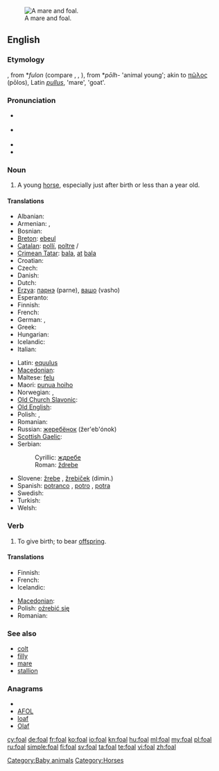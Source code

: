 [[Image:Mare and foal (Kvetina-Marie).jpg|thumb|right|A mare and foal.]]
==English==
{{wikipedia}}

===Etymology===
{{etyl|ang}} {{term|fola}}, from {{proto|Germanic}} *''fulon'' (compare {{etyl|nl|-}} {{term|veulen|lang=nl}}, {{etyl|de|-}} {{term|Fohlen}}, {{etyl|sv|-}} {{term|fåle}}), from {{proto|Indo-European}} *''pōlh-'' 'animal young'; akin to {{etyl|grc|-}} [[πῶλος]] (pōlos), Latin ''[[pullus]]'', {{etyl|sq|-}} {{term|pelë}} 'mare', {{etyl|hy|-}} {{term|ul}} 'goat'.

===Pronunciation===
* {{a|UK}} {{IPA|/fəʊl/}}
* {{a|US}} {{IPA|/foʊl/}}
* {{audio|en-us-foal.ogg|Audio (US)}}
* {{rhymes|əʊl}}

===Noun===
{{en-noun}}

# A young [[horse]], especially just after birth or less than a year old.

====Translations====
{{trans-top|young horse}}
* Albanian: {{t-|sq|mëz|m|xs=Albanian}}
* Armenian: {{t-|hy|մտրուկ|tr=mtruk}}, {{t-|hy|քուռակ|tr=k’urak}}
* Bosnian: {{t-|bs|ždrijebe|n}}
* [[Breton]]: [[ebeul]] {{m}}
* [[Catalan]]: [[pollí]], [[poltre]] {{m}}/{{f}}
* [[Crimean Tatar]]: [[bala#Crimean Tatar|bala]], [[at]] [[bala]]
* Croatian: {{t+|hr|ždrijebe|n}}
* Czech: {{t+|cs|hříbě|n}}
* Danish: {{t+|da|føl|n}}
* Dutch: {{t+|nl|veulen|n}}
* [[Erzya]]: [[парнэ]] (parne), [[вашо]] (vasho)
* Esperanto: {{t-|eo|ĉevalido|xs=Esperanto}}
* Finnish: {{t+|fi|varsa}}
* French: {{t+|fr|poulain|m}}
* German: {{t+|de|Fohlen|n}}, {{t+|de|Füllen|n}}
* Greek: {{t+|el|πουλάρι|n|tr=poulári}}
* Hungarian: {{t+|hu|csikó}}
* Icelandic: {{t+|is|folald|n}}
* Italian: {{t-|it|puledro|n}}
{{trans-mid}}
* Latin: [[equulus]] {{m}}
* [[Macedonian]]: {{t-|mk|ждребе|n|tr=ždrébe}}
* Maltese: [[felu]] {{m}}
* Maori: [[punua hoiho]]
* Norwegian: {{t+|no|føll|n}},  {{t-|no|fole|m}}
* [[Old Church Slavonic]]: {{tø|cu|жрѣбьць|m|tr=žrěbĭcĭ|sc=Cyrs}}
* [[Old English]]: {{t-|ang|fola|m|xs=Old English}}
* Polish: {{t+|pl|źrebak|m}}, {{t+|pl|źrebię|n}}
* Romanian: {{t+|ro|mânz|m}}
* Russian: [[жеребёнок]] (žer'eb'ónok) {{m}}
* [[Scottish Gaelic]]: {{t-|gd|searrach|m|xs=Scottish Gaelic}}
* Serbian:
*: Cyrillic: [[ждребе]] {{n}}
*: Roman: [[ždrebe]] {{n}}
* Slovene: [[žrebe]] {{n}}, [[žrebiček]] {{m}} (dimin.)
* Spanish: [[potranco]] {{m}}, [[potro]] {{m}}, [[potra]] {{f}}
* Swedish: {{t+|sv|föl|n}}
* Turkish: {{t+|tr|tay}}
* Welsh: {{t-|cy|ebol|m|xs=Welsh}}
{{trans-bottom}}

===Verb===
{{en-verb|foals|foaling|foaled|foaled}}

# {{context|equestrian}} To give birth; to bear [[offspring]].

====Translations====
{{trans-top|give birth}}
* Finnish: {{t+|fi|varsoa}}
* French: {{t+|fr|pouliner}}
* Icelandic: {{t+|is|kasta}}
{{trans-mid}}
* [[Macedonian]]: {{t|mk|се ождребува|tr=se oždrébuva}}
* Polish: [[oźrebić się]]
* Romanian: {{t-|ro|făta}}
{{trans-bottom}}

===See also===
* [[colt]]
* [[filly]]
* [[mare]]
* [[stallion]]

===Anagrams===
* {{alphagram|aflo}}
* [[AFOL#English|AFOL]]
* [[loaf#English|loaf]]
* [[Olaf#English|Olaf]]

[[Category:Baby animals]]
[[Category:Horses]]

[[cy:foal]]
[[de:foal]]
[[fr:foal]]
[[ko:foal]]
[[io:foal]]
[[kn:foal]]
[[hu:foal]]
[[ml:foal]]
[[my:foal]]
[[pl:foal]]
[[ru:foal]]
[[simple:foal]]
[[fi:foal]]
[[sv:foal]]
[[ta:foal]]
[[te:foal]]
[[vi:foal]]
[[zh:foal]]